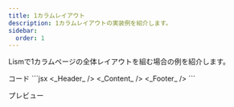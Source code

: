 ```yaml
---
title: 1カラムレイアウト
description: 1カラムレイアウトの実装例を紹介します。
sidebar:
  order: 1
---
```



Lismで1カラムページの全体レイアウトを組む場合の例を紹介します。

<Preview>
	<PreviewTitle>コード</PreviewTitle>
	<PreviewCode>
	```jsx
	<body>
		<Stack id='wrap' minH='100vh'>
			<_Header_ />
			<Box tag='main' py='60' flexItem={{ fx: 1 }}>
				<Container size='m' hasGutter isFlow>
					<_Content_ />
				</Container>
			</Box>
			<_Footer_ />
		</Stack>
	</body>
	```
	</PreviewCode>
</Preview>

<PreviewTitle>プレビュー</PreviewTitle>
<PreviewFrame url='/demo/page-layout/one-column/' />

